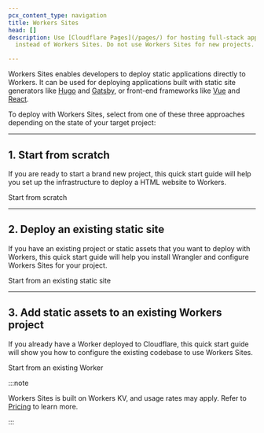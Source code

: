 ```yaml
---
pcx_content_type: navigation
title: Workers Sites
head: []
description: Use [Cloudflare Pages](/pages/) for hosting full-stack applications
  instead of Workers Sites. Do not use Workers Sites for new projects.

---
```



<Render file="workers_sites" />

Workers Sites enables developers to deploy static applications directly to Workers. It can be used for deploying applications built with static site generators like [Hugo](https://gohugo.io) and [Gatsby](https://www.gatsbyjs.org), or front-end frameworks like [Vue](https://vuejs.org) and [React](https://reactjs.org).

To deploy with Workers Sites, select from one of these three approaches depending on the state of your target project:

***

## 1. Start from scratch

If you are ready to start a brand new project, this quick start guide will help you set up the infrastructure to deploy a HTML website to Workers.

<LinkButton href="/workers/configuration/sites/start-from-scratch/">Start from scratch</LinkButton>

***

## 2. Deploy an existing static site

If you have an existing project or static assets that you want to deploy with Workers, this quick start guide will help you install Wrangler and configure Workers Sites for your project.

<LinkButton href="/workers/configuration/sites/start-from-existing/">Start from an existing static site</LinkButton>

***

## 3. Add static assets to an existing Workers project

If you already have a Worker deployed to Cloudflare, this quick start guide will show you how to configure the existing codebase to use Workers Sites.

<LinkButton href="/workers/configuration/sites/start-from-worker/">Start from an existing Worker</LinkButton>

:::note


Workers Sites is built on Workers KV, and usage rates may apply. Refer to [Pricing](/workers/platform/pricing/) to learn more.


:::
